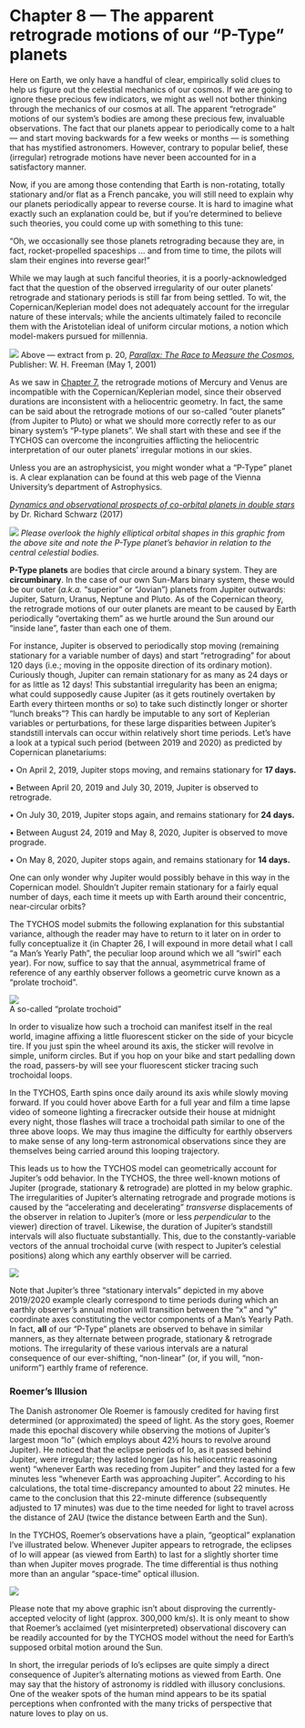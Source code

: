 Chapter 8 — The apparent retrograde motions of our “P-Type” planets
===================================================================

Here on Earth, we only have a handful of clear, empirically solid clues to help us figure out the celestial mechanics of our cosmos. If we are going to ignore these precious few indicators, we might as well not bother thinking through the mechanics of our cosmos at all. The apparent “retrograde” motions of our system’s bodies are among these precious few, invaluable observations. The fact that our planets appear to periodically come to a halt — and start moving backwards for a few weeks or months — is something that has mystified astronomers. However, contrary to popular belief, these (irregular) retrograde motions have never been accounted for in a satisfactory manner.

Now, if you are among those contending that Earth is non-rotating, totally stationary and/or flat as a French pancake, you will still need to explain why our planets periodically appear to reverse course. It is hard to imagine what exactly such an explanation could be, but if you’re determined to believe such theories, you could come up with something to this tune:

“Oh, we occasionally see those planets retrograding because they are, in fact, rocket-propelled spaceships … and from time to time, the pilots will slam their engines into reverse gear!”

While we may laugh at such fanciful theories, it is a poorly-acknowledged fact that the question of the observed irregularity of our outer planets’ retrograde and stationary periods is still far from being settled. To wit, the Copernican/Keplerian model does not adequately account for the irregular nature of these intervals; while the ancients ultimately failed to reconcile them with the Aristotelian ideal of uniform circular motions, a notion which model-makers pursued for millennia.

![](https://www.tychos.info/book_imagery/048B_Parallax_book_extract_01.jpg)
Above — extract from p. 20, [_Parallax: The Race to Measure the Cosmos_](https://books.google.it/books?id=jUepAAAAQBAJ&lpg=PA20&dq=The%20Sun%27s%20movement%20against%20the%20starry%20background%20is%20gradual%20-%20on%20average%20about%201%20degree%20a%20day%20-%20but%20its%20motion%20accelerates%20during%20northern-hemisphere%20autumn%20and%20winter%2C%20then%20slows%20down&hl=it&pg=PA20#v=onepage&q=The%20Sun%27s%20movement%20against%20the%20starry%20background%20is%20gradual%20-%20on%20average%20about%201%20degree%20a%20day%20-%20but%20its%20motion%20accelerates%20during%20northern-hemisphere%20autumn%20and%20winter%2C%20then%20slows%20down&f=false),  
Publisher: W. H. Freeman (May 1, 2001)

As we saw in [Chapter 7](https://www.tychos.info/chapter-7/), the retrograde motions of Mercury and Venus are incompatible with the Copernican/Keplerian model, since their observed durations are inconsistent with a heliocentric geometry. In fact, the same can be said about the retrograde motions of our so-called “outer planets” (from Jupiter to Pluto) or what we should more correctly refer to as our binary system’s “P-type planets”. We shall start with these and see if the TYCHOS can overcome the incongruities afflicting the heliocentric interpretation of our outer planets’ irregular motions in our skies.

Unless you are an astrophysicist, you might wonder what a “P-Type” planet is. A clear explanation can be found at this web page of the Vienna University’s department of Astrophysics.

_[Dynamics and observational prospects of co-orbital planets in double stars](https://www.tychos.info/citation/046A_Co-Orbital-Planets.htm)_ by Dr. Richard Schwarz (2017)

![](https://www.tychos.info/book_imagery/046_P_TYPE_planet_01.jpg)
_Please overlook the highly elliptical orbital shapes in this graphic from the above site and note the P-Type planet’s behavior in relation to the central celestial bodies._

**P-Type planets** are bodies that circle around a binary system. They are **circumbinary**. In the case of our own Sun-Mars binary system, these would be our outer (_a.k.a._ “superior” or “Jovian”) planets from Jupiter outwards: Jupiter, Saturn, Uranus, Neptune and Pluto. As of the Copernican theory, the retrograde motions of our outer planets are meant to be caused by Earth periodically “overtaking them” as we hurtle around the Sun around our “inside lane”, faster than each one of them.

For instance, Jupiter is observed to periodically stop moving (remaining stationary for a variable number of days) and start “retrograding” for about 120 days (i.e.; moving in the opposite direction of its ordinary motion). Curiously though, Jupiter can remain stationary for as many as 24 days or for as little as 12 days! This substantial irregularity has been an enigma; what could supposedly cause Jupiter (as it gets routinely overtaken by Earth every thirteen months or so) to take such distinctly longer or shorter “lunch breaks”? This can hardly be imputable to any sort of Keplerian variables or perturbations, for these large disparities between Jupiter’s standstill intervals can occur within relatively short time periods. Let’s have a look at a typical such period (between 2019 and 2020) as predicted by Copernican planetariums:

• On April 2, 2019, Jupiter stops moving, and remains stationary for **17 days.**

• Between April 20, 2019 and July 30, 2019, Jupiter is observed to retrograde.

• On July 30, 2019, Jupiter stops again, and remains stationary for **24 days.**

• Between August 24, 2019 and May 8, 2020, Jupiter is observed to move prograde.

• On May 8, 2020, Jupiter stops again, and remains stationary for **14 days.**

One can only wonder why Jupiter would possibly behave in this way in the Copernican model. Shouldn’t Jupiter remain stationary for a fairly equal number of days, each time it meets up with Earth around their concentric, near-circular orbits?

The TYCHOS model submits the following explanation for this substantial variance, although the reader may have to return to it later on in order to fully conceptualize it (in Chapter 26, I will expound in more detail what I call “a Man’s Yearly Path”, the peculiar loop around which we all “swirl” each year). For now, suffice to say that the annual, asymmetrical frame of reference of any earthly observer follows a geometric curve known as a “prolate trochoid”.

[![](https://www.tychos.info/book_imagery/046B_Prolate_Trochoid_01.jpg)](https://www.tychos.info/book_imagery/046B_Prolate_Trochoid_01.jpg)  
A so-called “prolate trochoid”

In order to visualize how such a trochoid can manifest itself in the real world, imagine affixing a little fluorescent sticker on the side of your bicycle tire. If you just spin the wheel around its axis, the sticker will revolve in simple, uniform circles. But if you hop on your bike and start pedalling down the road, passers-by will see your fluorescent sticker tracing such trochoidal loops.

In the TYCHOS, Earth spins once daily around its axis while slowly moving forward. If you could hover above Earth for a full year and film a time lapse video of someone lighting a firecracker outside their house at midnight every night, those flashes will trace a trochoidal path similar to one of the three above loops. We may thus imagine the difficulty for earthly observers to make sense of any long-term astronomical observations since they are themselves being carried around this looping trajectory.

This leads us to how the TYCHOS model can geometrically account for Jupiter’s odd behavior. In the TYCHOS, the three well-known motions of Jupiter (prograde, stationary & retrograde) are plotted in my below graphic. The irregularities of Jupiter’s alternating retrograde and prograde motions is caused by the “accelerating and decelerating” _transverse_ displacements of the observer in relation to Jupiter’s (more or less _perpendicular_ to the viewer) direction of travel. Likewise, the duration of Jupiter’s standstill intervals will also fluctuate substantially. This, due to the constantly-variable vectors of the annual trochoidal curve (with respect to Jupiter’s celestial positions) along which any earthly observer will be carried.

![](https://www.tychos.info/book_imagery/046C_Jupiter_Retrograde_Motions_01.jpg)

Note that Jupiter’s three “stationary intervals” depicted in my above 2019/2020 example clearly correspond to time periods during which an earthly observer’s annual motion will transition between the “x” and “y” coordinate axes constituting the vector components of a Man’s Yearly Path. In fact, **all** of our “P-Type” planets are observed to behave in similar manners, as they alternate between prograde, stationary & retrograde motions. The irregularity of these various intervals are a natural consequence of our ever-shifting, “non-linear” (or, if you will, “non-uniform”) earthly frame of reference.

### Roemer’s Illusion

The Danish astronomer Ole Roemer is famously credited for having first determined (or approximated) the speed of light. As the story goes, Roemer made this epochal discovery while observing the motions of Jupiter’s largest moon “Io” (which employs about 42½ hours to revolve around Jupiter). He noticed that the eclipse periods of Io, as it passed behind Jupiter, were irregular; they lasted longer (as his heliocentric reasoning went) “whenever Earth was receding from Jupiter” and they lasted for a few minutes less “whenever Earth was approaching Jupiter”. According to his calculations, the total time-discrepancy amounted to about 22 minutes. He came to the conclusion that this 22-minute difference (subsequently adjusted to 17 minutes) was due to the time needed for light to travel across the distance of 2AU (twice the distance between Earth and the Sun).

In the TYCHOS, Roemer’s observations have a plain, “geoptical” explanation I’ve illustrated below. Whenever Jupiter appears to retrograde, the eclipses of Io will appear (as viewed from Earth) to last for a slightly shorter time than when Jupiter moves prograde. The time differential is thus nothing more than an angular “space-time” optical illusion.

![](https://www.tychos.info/book_imagery/Jupiter_ROEMER_illusion_01.jpg)

Please note that my above graphic isn’t about disproving the currently-accepted velocity of light (approx. 300,000 km/s). It is only meant to show that Roemer’s acclaimed (yet misinterpreted) observational discovery can be readily accounted for by the TYCHOS model without the need for Earth’s supposed orbital motion around the Sun.

In short, the irregular periods of Io’s eclipses are quite simply a direct consequence of Jupiter’s alternating motions as viewed from Earth. One may say that the history of astronomy is riddled with illusory conclusions. One of the weaker spots of the human mind appears to be its spatial perceptions when confronted with the many tricks of perspective that nature loves to play on us.
